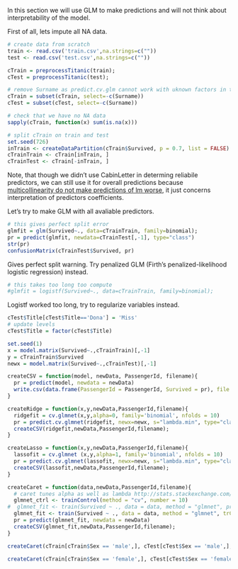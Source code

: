 
In this section we will use GLM to make predictions and will not think about interpretability of the model. 

First of all, lets impute all NA data.

```r
# create data from scratch
train <- read.csv('train.csv',na.strings=c(""))
test <- read.csv('test.csv',na.strings=c(""))

cTrain = preprocessTitanic(train);
cTest = preprocessTitanic(test);

# remove Surname as predict.cv.glm cannot work with uknown factors in test set
cTrain = subset(cTrain, select=-c(Surname))
cTest = subset(cTest, select=-c(Surname))

# check that we have no NA data
sapply(cTrain, function(x) sum(is.na(x)))

# split cTrain on train and test
set.seed(726) 
inTrain <- createDataPartition(cTrain$Survived, p = 0.7, list = FALSE)
cTrainTrain <- cTrain[inTrain, ]
cTrainTest <- cTrain[-inTrain, ]
```

Note, that though we didn't use CabinLetter in determing reliabile predictors, we can still use it for overall predictions because [multicollinearity do not make predictions of lm worse](http://blog.minitab.com/blog/adventures-in-statistics/what-are-the-effects-of-multicollinearity-and-when-can-i-ignore-them), it just concerns interpretation of predictors coefficients. 

Let's try to make GLM with all avaliable predictors.
```r
# this gives perfect split error
glmfit = glm(Survived~., data=cTrainTrain, family=binomial);
pr = predict(glmfit, newdata=cTrainTest[,-1], type="class")
str(pr)
confusionMatrix(cTrainTest$Survived, pr)

```

Gives perfect split warning. Try penalized GLM (Firth’s penalized-likelihood logistic regression) instead.
```r
# this takes too long too compute
#glmfit = logistf(Survived~., data=cTrainTrain, family=binomial);
```

Logistf worked too long, try to regularize variables instead.
```r
cTest$Title[cTest$Title=='Dona'] = 'Miss'
# update levels
cTest$Title = factor(cTest$Title)

set.seed(1)
x = model.matrix(Survived~.,cTrainTrain)[,-1]
y = cTrainTrain$Survived
newx = model.matrix(Survived~.,cTrainTest)[,-1]

createCSV = function(model, newData, PassengerId, filename){
  pr = predict(model, newdata = newData)
  write.csv(data.frame(PassengerId = PassengerId, Survived = pr), file = filename)
}

createRidge = function(x,y,newData,PassengerId,filename){
  ridgefit = cv.glmnet(x,y,alpha=0, family='binomial', nfolds = 10)
  pr = predict.cv.glmnet(ridgefit, newx=newx, s="lambda.min", type="class")
  createCSV(ridgefit,newData,PassengerId,filename);
}

createLasso = function(x,y,newData,PassengerId,filename){
  lassofit = cv.glmnet (x,y,alpha=1, family='binomial', nfolds = 10)
  pr = predict.cv.glmnet(lassofit, newx=newx, s="lambda.min", type="class")
  createCSV(lassofit,newData,PassengerId,filename);
}

createCaret = function(data,newData,PassengerId,filename){
  # caret tunes alpha as well as lambda http://stats.stackexchange.com/questions/69638/does-caret-train-function-for-glmnet-cross-validate-for-both-alpha-and-lambda
  glmnet_ctrl <- trainControl(method = "cv", number = 10)
#  glmnet_fit <- train(Survived ~ ., data = data, method = "glmnet", preProcess = c("scale"), trControl = glmnet_ctrl)
  glmnet_fit <- train(Survived ~ ., data = data, method = "glmnet", trControl = glmnet_ctrl)
  pr = predict(glmnet_fit, newdata = newData)
  createCSV(glmnet_fit,newData,PassengerId,filename);
}

createCaret(cTrain[cTrain$Sex == 'male',], cTest[cTest$Sex == 'male',],test[test$Sex == 'male', ]$PassengerId,'TitanicRidgeMale.csv');

createCaret(cTrain[cTrain$Sex == 'female',], cTest[cTest$Sex == 'female',],test[test$Sex == 'female', ]$PassengerId,'TitanicRidgeFemale.csv');

```
